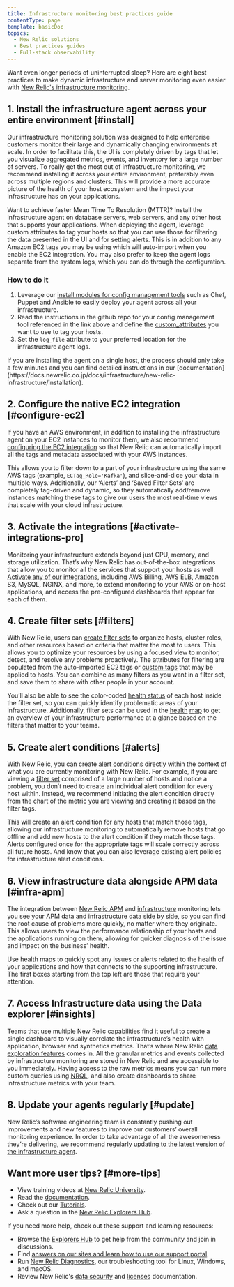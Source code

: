 ```yaml
---
title: Infrastructure monitoring best practices guide
contentType: page
template: basicDoc
topics:
  - New Relic solutions
  - Best practices guides
  - Full-stack observability
---
```


Want even longer periods of uninterrupted sleep? Here are eight best practices to make dynamic infrastructure and server monitoring even easier with [New Relic's infrastructure monitoring](https://newrelic.com/infrastructure).

## 1. Install the infrastructure agent across your entire environment [#install]

Our infrastructure monitoring solution was designed to help enterprise customers monitor their large and dynamically changing environments at scale. In order to facilitate this, the UI is completely driven by tags that let you visualize aggregated metrics, events, and inventory for a large number of servers. To really get the most out of infrastructure monitoring, we recommend installing it across your entire environment, preferably even across multiple regions and clusters. This will provide a more accurate picture of the health of your host ecosystem and the impact your infrastructure has on your applications.

Want to achieve faster Mean Time To Resolution (MTTR)? Install the infrastructure agent on database servers, web servers, and any other host that supports your applications. When deploying the agent, leverage custom attributes to tag your hosts so that you can use those for filtering the data presented in the UI and for setting alerts. This is in addition to any Amazon EC2 tags you may be using which will auto-import when you enable the EC2 integration. You may also prefer to keep the agent logs separate from the system logs, which you can do through the configuration.

### How to do it

1. Leverage our [install modules for config management tools](https://docs.newrelic.co.jp/docs/infrastructure/new-relic-infrastructure/config-management-tools) such as Chef, Puppet and Ansible to easily deploy your agent across all your infrastructure.
2. Read the instructions in the github repo for your config management tool referenced in the link above and define the [custom_attributes](https://docs.newrelic.co.jp/docs/infrastructure/new-relic-infrastructure/configuration/configure-infrastructure-agent#attributes) you want to use to tag your hosts.
3. Set the `log_file` attribute to your preferred location for the infrastructure agent logs.

<Callout variant="tip">
  If you are installing the agent on a single host, the process should only take a few minutes and you can find detailed instructions in our [documentation](https://docs.newrelic.co.jp/docs/infrastructure/new-relic-infrastructure/installation).
</Callout>

## 2. Configure the native EC2 integration [#configure-ec2]

If you have an AWS environment, in addition to installing the infrastructure agent on your EC2 instances to monitor them, we also recommend [configuring the EC2 integration](https://docs.newrelic.co.jp/docs/infrastructure/infrastructure-integrations/amazon-integrations/aws-ec2-integration) so that New Relic can automatically import all the tags and metadata associated with your AWS instances.

This allows you to filter down to a part of your infrastructure using the same AWS tags (example, `ECTag_Role='Kafka'`), and slice-and-dice your data in multiple ways. Additionally, our ‘Alerts’ and ‘Saved Filter Sets’ are completely tag-driven and dynamic, so they automatically add/remove instances matching these tags to give our users the most real-time views that scale with your cloud infrastructure.

## 3. Activate the integrations [#activate-integrations-pro]

Monitoring your infrastructure extends beyond just CPU, memory, and storage utilization. That’s why New Relic has out-of-the-box integrations that allow you to monitor all the services that support your hosts as well. [Activate any of our](https://docs.newrelic.co.jp/docs/infrastructure-integrations-aws-configuration) [integrations](https://docs.newrelic.co.jp/docs/infrastructure-integrations-aws-configuration), including AWS Billing, AWS ELB, Amazon S3, MySQL, NGINX, and more, to extend monitoring to your AWS or on-host applications, and access the pre-configured dashboards that appear for each of them.

## 4. Create filter sets [#filters]

With New Relic, users can [create filter sets](https://docs.newrelic.co.jp/docs/infrastructure/new-relic-infrastructure/filter-group/filter-sets-organize-your-infrastructure-hosts) to organize hosts, cluster roles, and other resources based on criteria that matter the most to users. This allows you to optimize your resources by using a focused view to monitor, detect, and resolve any problems proactively. The attributes for filtering are populated from the auto-imported EC2 tags or [custom tags](https://docs.newrelic.co.jp/docs/infrastructure/new-relic-infrastructure/configuration/configure-infrastructure-agent#attributes) that may be applied to hosts. You can combine as many filters as you want in a filter set, and save them to share with other people in your account.

You’ll also be able to see the color-coded [health status](https://docs.newrelic.co.jp/docs/accounts-partnerships/education/getting-started-new-relic/glossary#health-status) of each host inside the filter set, so you can quickly identify problematic areas of your infrastructure. Additionally, filter sets can be used in the [h](https://docs.newrelic.co.jp/docs/data-analysis/health-map/get-started/introduction-health-maps)[ealth](https://docs.newrelic.co.jp/docs/data-analysis/health-map/get-started/introduction-health-maps) [m](https://docs.newrelic.co.jp/docs/data-analysis/health-map/get-started/introduction-health-maps)[ap](https://docs.newrelic.co.jp/docs/data-analysis/health-map/get-started/introduction-health-maps) to get an overview of your infrastructure performance at a glance based on the filters that matter to your teams.

## 5. Create alert conditions [#alerts]

With New Relic, you can create [alert conditions](https://docs.newrelic.co.jp/docs/alerts/new-relic-alerts/getting-started/alerts-glossary#alert-condition) directly within the context of what you are currently monitoring with New Relic. For example, if you are viewing a [filter set](https://docs.newrelic.co.jp/docs/infrastructure/new-relic-infrastructure/filter-group/organize-infrastructure-hosts-filter-sets) comprised of a large number of hosts and notice a problem, you don’t need to create an individual alert condition for every host within. Instead, we recommend initiating the alert condition directly from the chart of the metric you are viewing and creating it based on the filter tags.

This will create an alert condition for any hosts that match those tags, allowing our infrastructure monitoring to automatically remove hosts that go offline and add new hosts to the alert condition if they match those tags. Alerts configured once for the appropriate tags will scale correctly across all future hosts. And know that you can also leverage existing alert policies for infrastructure alert conditions.

## 6. View infrastructure data alongside APM data [#infra-apm]

The integration between [New Relic APM](https://docs.newrelic.co.jp/docs/apm/new-relic-apm/getting-started/welcome-new-relic-apm) and [infrastructure](https://docs.newrelic.co.jp/docs/infrastructure/new-relic-infrastructure/getting-started/welcome-new-relic-infrastructure) monitoring lets you see your APM data and infrastructure data side by side, so you can find the root cause of problems more quickly, no matter where they originate. This allows users to view the performance relationship of your hosts and the applications running on them, allowing for quicker diagnosis of the issue and impact on the business’ health.

Use health maps to quickly spot any issues or alerts related to the health of your applications and how that connects to the supporting infrastructure. The first boxes starting from the top left are those that require your attention.

## 7. Access Infrastructure data using the Data explorer [#insights]

Teams that use multiple New Relic capabilities find it useful to create a single dashboard to visually correlate the infrastructure’s health with application, browser and synthetics metrics. That’s where New Relic [data exploration features](/docs/query-your-data/explore-query-data/data-explorer/introduction-data-explorer) comes in. All the granular metrics and events collected by infrastructure monitoring are stored in New Relic and are accessible to you immediately. Having access to the raw metrics means you can run more custom queries using [NRQL](https://docs.newrelic.co.jp/docs/insights/nrql-new-relic-query-language/using-nrql/introduction-nrql), and also create dashboards to share infrastructure metrics with your team.

## 8. Update your agents regularly [#update]

New Relic’s software engineering team is constantly pushing out improvements and new features to improve our customers’ overall monitoring experience. In order to take advantage of all the awesomeness they’re delivering, we recommend regularly [updating to the latest version of the infrastructure agent](https://docs.newrelic.co.jp/docs/infrastructure/install-configure-manage-infrastructure/update-or-uninstall/update-infrastructure-agent).

## Want more user tips? [#more-tips]

* View training videos at [New Relic University](https://learn.newrelic.com/).
* Read the [documentation](https://docs.newrelic.co.jp/docs/infrastructure).
* Check out our [Tutorials](https://newrelic.com/resources/tutorials).
* Ask a question in the [New Relic Explorers Hub](https://discuss.newrelic.com/).

If you need more help, check out these support and learning resources:

* Browse the [Explorers Hub](https://discuss.newrelic.com/) to get help from the community and join in discussions.
* Find [answers on our sites and learn how to use our support portal](/docs/using-new-relic/welcome-new-relic/get-started/find-help-use-support-portal).
* Run [New Relic Diagnostics](/docs/using-new-relic/cross-product-functions/troubleshooting/new-relic-diagnostics), our troubleshooting tool for Linux, Windows, and macOS.
* Review New Relic's [data security](/docs/security) and [licenses](/docs/licenses) documentation.

